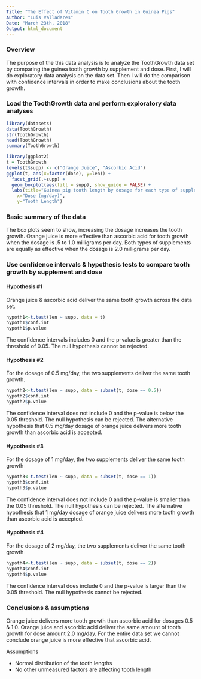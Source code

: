 ```yaml
---
Title: "The Effect of Vitamin C on Tooth Growth in Guinea Pigs"
Author: "Luis Valladares"
Date: "March 23th, 2018"
Output: html_document
---
```


### Overview
The purpose of the this data analysis is to analyze the ToothGrowth data set by
comparing the guinea tooth growth by supplement and dose. First, I will do
exploratory data analysis on the data set. Then I will do the comparison with
confidence intervals in order to make conclusions about the tooth growth.

### Load the ToothGrowth data and perform exploratory data analyses
```r
library(datasets)
data(ToothGrowth)
str(ToothGrowth)
head(ToothGrowth)
summary(ToothGrowth)
```

```r
library(ggplot2)
t = ToothGrowth
levels(t$supp) <- c("Orange Juice", "Ascorbic Acid")
ggplot(t, aes(x=factor(dose), y=len)) + 
  facet_grid(.~supp) +
  geom_boxplot(aes(fill = supp), show_guide = FALSE) +
  labs(title="Guinea pig tooth length by dosage for each type of supplement", 
    x="Dose (mg/day)",
    y="Tooth Length")
```

### Basic summary of the data
The box plots seem to show, increasing the dosage increases the tooth growth. Orange
juice is more effective than ascorbic acid for tooth growth when the dosage is .5
to 1.0 milligrams per day. Both types of supplements are equally as effective 
when the dosage is 2.0 milligrams per day.

### Use confidence intervals & hypothesis tests to compare tooth growth by supplement and dose
#### Hypothesis #1
Orange juice & ascorbic acid deliver the same tooth growth across the data set.
```r
hypoth1<-t.test(len ~ supp, data = t)
hypoth1$conf.int
hypoth1$p.value
```
The confidence intervals includes 0 and the p-value is greater than the 
threshold of 0.05.  The null hypothesis cannot be rejected.

#### Hypothesis #2
For the dosage of 0.5 mg/day, the two supplements deliver the same tooth growth.
```r
hypoth2<-t.test(len ~ supp, data = subset(t, dose == 0.5))
hypoth2$conf.int
hypoth2$p.value
```
The confidence interval does not include 0 and the p-value is below the 0.05 
threshold. The null hypothesis can be rejected. The alternative hypothesis 
that 0.5 mg/day dosage of orange juice delivers more tooth growth than ascorbic 
acid is accepted.

#### Hypothesis #3
For the dosage of 1 mg/day, the two supplements deliver the same tooth growth
```r
hypoth3<-t.test(len ~ supp, data = subset(t, dose == 1))
hypoth3$conf.int
hypoth3$p.value
```
The confidence interval does not include 0 and the p-value is smaller than the 
0.05 threshold. The null hypothesis can be rejected. The alternative hypothesis 
that 1 mg/day dosage of orange juice delivers more tooth growth than ascorbic 
acid is accepted.

#### Hypothesis #4
For the dosage of 2 mg/day, the two supplements deliver the same tooth growth
```r
hypoth4<-t.test(len ~ supp, data = subset(t, dose == 2))
hypoth4$conf.int
hypoth4$p.value
```
The confidence interval does include 0 and the p-value is larger than the 
0.05 threshold. The null hypothesis cannot be rejected.


### Conclusions & assumptions
Orange juice delivers more tooth growth than ascorbic acid for dosages 0.5 & 
1.0. Orange juice and ascorbic acid deliver the same amount of tooth growth for 
dose amount 2.0 mg/day.  For the entire data set we cannot conclude orange juice
is more effective that ascorbic acid.

Assumptions

* Normal distribution of the tooth lengths
* No other unmeasured factors are affecting tooth length
